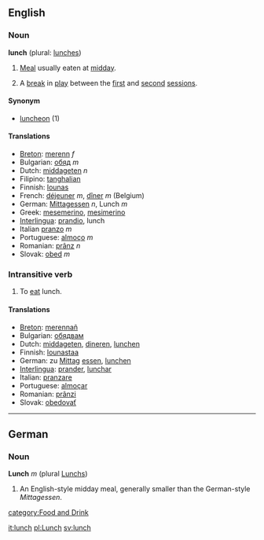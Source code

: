 ==English==
===Noun===
'''lunch''' (plural: [[lunches]])

# [[Meal]] usually eaten at [[midday]].
# {{Cricket}} A [[break]] in [[play]] between the [[first session|first]] and [[second session|second]] [[session]]s.

====Synonym====
* [[luncheon]] (1)

====Translations====
*[[Breton]]: [[merenn]] ''f''
*Bulgarian: [[обяд]] ''m''
*Dutch: [[middageten]] ''n''
*Filipino: [[tanghalian]]
*Finnish: [[lounas]]
*French: [[déjeuner]] ''m'', [[dîner]] ''m'' (Belgium)
*German: [[Mittagessen]] ''n'', Lunch ''m''
*Greek: [[mesemerino]], [[mesimerino]]
*[[Interlingua]]: [[prandio]], lunch
*Italian [[pranzo]] ''m''
*Portuguese: [[almoço]] ''m''
*Romanian: [[prânz]] ''n''
*Slovak: [[obed]] ''m''

===Intransitive verb===
# To [[eat]] lunch.

====Translations====
*[[Breton]]: [[merennañ]]
*Bulgarian: [[обядвам]]
*Dutch: [[middageten]], [[dineren]], [[lunchen]]
*Finnish: [[lounastaa]]
*German: zu [[Mittag]] [[essen]], [[lunchen]]
*[[Interlingua]]: [[prander]], [[lunchar]]
*Italian: [[pranzare]]
*Portuguese: [[almoçar]]
*Romanian: [[prânzi]]
*Slovak: [[obedovať]]

----

==German==
===Noun===
'''Lunch''' ''m'' (plural [[Lunchs]])

# An English-style midday meal, generally smaller than the German-style ''Mittagessen''.

[[category:Food and Drink]]

[[it:lunch]]
[[pl:Lunch]]
[[sv:lunch]]